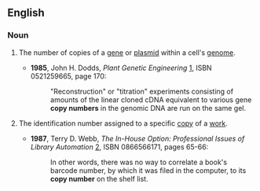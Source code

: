 ==English==
===Noun===
{{en-noun|sg=[[copy]] [[number]]}}

#{{genetics}} The number of copies of a [[gene]] or [[plasmid]] within a cell's [[genome]].
#*'''1985''', John H. Dodds, ''Plant Genetic Engineering'' [http://books.google.com/books?id=NRWlqtImS08C], ISBN 0521259665, page 170:
#*:"Reconstruction" or "titration" experiments consisting of amounts of the linear cloned cDNA equivalent to various gene '''copy numbers''' in the genomic DNA are run on the same gel.
# {{library science}} The identification number assigned to a specific [[copy]] of a [[work]].
#*'''1987''', Terry D. Webb, ''The In-House Option: Professional Issues of Library Automation'' [http://books.google.com/books?id=I_ioktWyDK4C], ISBN 0866566171, pages 65-66:
#*:In other words, there was no way to correlate a book's barcode number, by which it was filed in the computer, to its '''copy number''' on the shelf list.